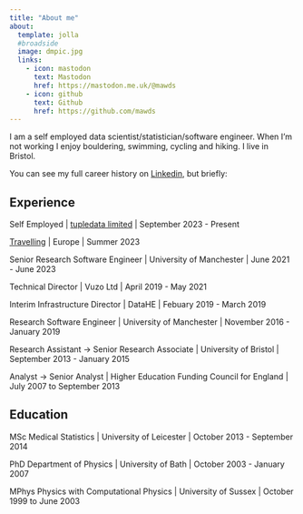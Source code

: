 ```yaml
---
title: "About me"
about:
  template: jolla
  #broadside 
  image: dmpic.jpg
  links:
    - icon: mastodon 
      text: Mastodon
      href: https://mastodon.me.uk/@mawds
    - icon: github
      text: Github
      href: https://github.com/mawds
---
```


I am a self employed data scientist/statistician/software engineer. When I'm not working I enjoy bouldering, swimming, cycling and hiking.  I live in Bristol.

You can see my full career history on [Linkedin](https://www.linkedin.com/in/david-mawdsley-7477873/), but briefly:

## Experience

Self Employed | [tupledata limited](https://www.tupledata.co.uk) | September 2023 - Present

[Travelling](https://travel.maawds.co.uk) | Europe | Summer 2023

Senior Research Software Engineer | University of Manchester | June 2021 - June 2023 

Technical Director | Vuzo Ltd | April 2019 - May 2021 

Interim Infrastructure Director | DataHE | Febuary 2019 - March 2019

Research Software Engineer | University of Manchester | November 2016 - January 2019

Research Assistant -> Senior Research Associate | University of Bristol | September 2013 - January 2015

Analyst -> Senior Analyst | Higher Education Funding Council for England | July 2007 to September 2013


## Education

MSc Medical Statistics | University of Leicester | October 2013 - September 2014

PhD Department of Physics | University of Bath | October 2003 - January 2007

MPhys Physics with Computational Physics | University of Sussex | October 1999 to June 2003

